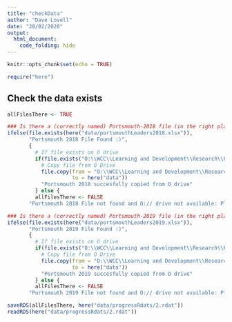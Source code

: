 ```yaml
---
title: "checkData"
author: "Dave Lovell"
date: "20/02/2020"
output:
  html_document:
    code_folding: hide
---
```


```r
knitr::opts_chunk$set(echo = TRUE)
```

```r
require("here")
```

## Check the data exists

```r
allFilesThere <- TRUE

### Is there a (correctly named) Portsmouth-2018 file (in the right place) --------------------
ifelse(file.exists(here("data/portsmouthLeaders2018.xlsx")),
       "Portsmouth 2018 File Found :)",
       {
         # If file exists on O drive
         if(file.exists("O:\\WCC\\Learning and Development\\Research\\PROJECT - Portsmouth 2019 onwards\\Strand 2 - Evaluation of Pioneer Programme\\Quantitative\\Data\\portsmouthLeaders2018.xlsx")){
           # Copy file from O Drive
           file.copy(from = "O:\\WCC\\Learning and Development\\Research\\PROJECT - Portsmouth 2019 onwards\\Strand 2 - Evaluation of Pioneer Programme\\Quantitative\\Data\\portsmouthLeaders2018.xlsx",
                     to = here("data"))
           "Portsmouth 2018 succesfully copied from O drive"
         } else {
         allFilesThere <- FALSE
       "Portsmouth 2018 File not found and O:// drive not available: Please place 'portsmouthLeaders2018.xlsx' in the 'data' directory and knit this document again"}})

### Is there a (correctly named) Portsmouth-2019 file (in the right place) --------------------
ifelse(file.exists(here("data/portsmouthLeaders2019.xlsx")),
       "Portsmouth 2019 File Found :)",
       {
         # If file exists on O drive
         if(file.exists("O:\\WCC\\Learning and Development\\Research\\PROJECT - Portsmouth 2019 onwards\\Strand 2 - Evaluation of Pioneer Programme\\Quantitative\\Data\\portsmouthLeaders2019.xlsx")){
           # Copy file from O Drive
           file.copy(from = "O:\\WCC\\Learning and Development\\Research\\PROJECT - Portsmouth 2019 onwards\\Strand 2 - Evaluation of Pioneer Programme\\Quantitative\\Data\\portsmouthLeaders2019.xlsx",
                     to = here("data"))
           "Portsmouth 2019 succesfully copied from O drive"
         } else {
         allFilesThere <- FALSE
       "Portsmouth 2019 File not found and O:// drive not available: Please place 'portsmouthLeaders2019.xlsx' in the 'data' directory and knit this document again"}})
```

```r
saveRDS(allFilesThere, here("data/progressRdats/2.rdat"))
readRDS(here("data/progressRdats/2.rdat"))
```



